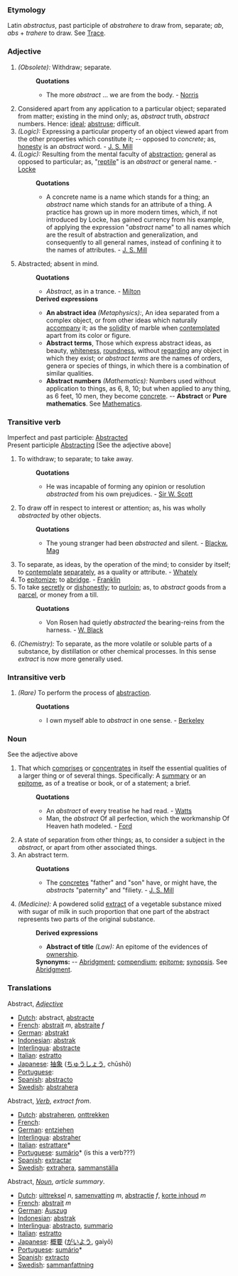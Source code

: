 ===Etymology===
Latin ''abstractus'', past participle of ''abstrahere'' to draw from, separate; ''ab'', ''abs'' + ''trahere'' to draw. See [[Trace]].
===Adjective===
#''(Obsolete):'' Withdraw; separate. 
#:'''Quotations'''
#:*The more ''abstract'' ... we are from the body. - [[Norris]]
#Considered apart from any application to a particular object; separated from matter; existing in the mind only; as, ''abstract'' truth, ''abstract'' numbers. Hence: [[ideal]]; [[abstruse]]; difficult.
#''(Logic):'' Expressing a particular property of an object viewed apart from the other properties which constitute it; -- opposed to ''concrete''; as, [[honesty]] is an ''abstract'' word. - [[J. S. Mill]] 
#''(Logic):'' Resulting from the mental faculty of [[abstraction]]; general as opposed to particular; as, "[[reptile]]" is an ''abstract'' or general name. -[[Locke]]
#:'''Quotations'''
#:*A concrete name is a name which stands for a thing; an ''abstract'' name which stands for an attribute of a thing. A practice has grown up in more modern times, which, if not introduced by Locke, has gained currency from his example, of applying the expression "''abstract'' name" to all names which are the result of abstraction and generalization, and consequently to all general names, instead of confining it to the names of attributes. - [[J. S. Mill]]
#Abstracted; absent in mind.
#:'''Quotations'''
#:*''Abstract'', as in a trance. - [[Milton]]
#:'''Derived expressions'''
#:*'''An abstract idea''' ''(Metaphysics):'', An idea separated from a complex object, or from other ideas which naturally [[accompany]] it; as the [[solidity]] of marble when [[contemplated]] apart from its color or figure.
#:*'''Abstract terms''', Those which express abstract ideas, as beauty, [[whiteness]], [[roundness]], without [[regarding]] any object in which they exist; or ''abstract terms'' are the names of orders, genera or species of things, in which there is a combination of similar qualities.
#:*'''Abstract numbers''' ''(Mathematics):'' Numbers used without application to things, as 6, 8, 10; but when applied to any thing, as 6 feet, 10 men, they become [[concrete]]. -- '''Abstract''' or '''Pure mathematics'''. See [[Mathematics]].
===Transitive verb===
Imperfect and past participle: [[Abstracted]]<br>
Present participle [[Abstracting]] [See the adjective above]
#To withdraw; to separate; to take away.
#:'''Quotations'''
#:*He was incapable of forming any opinion or resolution ''abstracted'' from his own prejudices. - [[Sir W. Scott]]
#To draw off in respect to interest or attention; as, his was wholly ''abstracted'' by other objects.
#:'''Quotations'''
#:*The young stranger had been ''abstracted'' and silent. - [[Blackw. Mag]]
#To separate, as ideas, by the operation of the mind; to consider by itself; to [[contemplate]] [[separately]], as a quality or attribute. - [[Whately]]
#To [[epitomize]]; to [[abridge]]. - [[Franklin]]
#To take [[secretly]] or [[dishonestly]]; to [[purloin]]; as, to ''abstract'' goods from a [[parcel]], or money from a till.
#:'''Quotations'''
#:*Von Rosen had quietly ''abstracted'' the bearing-reins from the harness. - [[W. Black]]
#''(Chemistry):'' To separate, as the more volatile or soluble parts of a substance, by distillation or other chemical processes. In this sense ''extract'' is now more generally used.
===Intransitive verb===
#''(Rare)'' To perform the process of [[abstraction]].
#:'''Quotations'''
#:*I own myself able to ''abstract'' in one sense. - [[Berkeley]]
===Noun===
See the adjective above
#That which [[comprises]] or [[concentrates]] in itself the essential qualities of a larger thing or of several things. Specifically: A [[summary]] or an [[epitome]], as of a treatise or book, or of a statement; a brief.
#:'''Quotations'''
#:*An ''abstract'' of every treatise he had read. - [[Watts]]
#:*Man, the ''abstract'' Of all perfection, which the workmanship Of Heaven hath modeled. - [[Ford]]
#A state of separation from other things; as, to consider a subject in the ''abstract'', or apart from other associated things.
#An abstract term.
#:'''Quotations'''
#:*The [[concretes]] "father" and "son" have, or might have, the ''abstracts'' "paternity" and "filiety. - [[J. S. Mill]]
#''(Medicine):'' A powdered solid [[extract]] of a vegetable substance mixed with sugar of milk in such proportion that one part of the abstract represents two parts of the original substance.
#:'''Derived expressions'''
#:*'''Abstract of title''' ''(Law):'' An epitome of the evidences of [[ownership]].
#:'''Synonyms:''' -- [[Abridgment]]; [[compendium]]; [[epitome]]; [[synopsis]]. See [[Abridgment]].

===Translations===

Abstract, <i>[[Adjective]]</i>
*[[Dutch]]: abstract, [[abstracte]]
*[[French]]: [[abstrait]] ''m'', [[abstraite]] ''f''
*[[German]]: [[abstrakt]]
*[[Indonesian]]: [[abstrak]]
*[[Interlingua]]: [[abstracte]]
*[[Italian]]: [[estratto]]
*[[Japanese]]: [[抽象]] ([[ちゅうしょう]], chūshō)
*[[Portuguese]]: [[]]
*[[Spanish]]: [[abstracto]]
*[[Swedish]]: [[abstrahera]]

Abstract, <i>[[Verb]]</i>, ''extract from''. 
*[[Dutch]]: [[abstraheren]], [[onttrekken]]
*[[French]]: [[]]
*[[German]]: [[entziehen]]
*[[Interlingua]]: [[abstraher]]
*[[Italian]]: [[estrattare]]*
*[[Portuguese]]: [[sumário]]* (is this a verb???)
*[[Spanish]]: [[extractar]]
*[[Swedish]]: [[extrahera]], [[sammanställa]]

Abstract, <i>[[Noun]]</i>, ''article summary''.
*[[Dutch]]: [[uittreksel]] ''n'', [[samenvatting]] ''m'', [[abstractie]] ''f'', [[korte inhoud]] ''m''
*[[French]]: [[abstrait]] ''m''
*[[German]]: [[Auszug]]
*[[Indonesian]]: [[abstrak]]
*[[Interlingua]]: [[abstracto]], [[summario]]
*[[Italian]]: [[estratto]]
*[[Japanese]]: [[概要]] ([[がいよう]], gaiyō)
*[[Portuguese]]: [[sumário]]*
*[[Spanish]]: [[extracto]]
*[[Swedish]]: [[sammanfattning]]